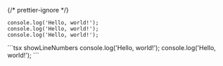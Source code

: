 
{/* prettier-ignore */}
<Home>
<CodeBlock name="before">
```tsx showLineNumbers
console.log('Hello, world!');
console.log('Hello, world!');
console.log('Hello, world!');
```
</CodeBlock>

<CodeBlock name="after">
```tsx showLineNumbers
console.log('Hello, world!');
console.log('Hello, world!');
```
</CodeBlock>
</Home>
